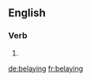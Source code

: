 ==English==

===Verb===
{{head|en|present participle}}

# {{present participle of|belay|lang=en}}

[[de:belaying]]
[[fr:belaying]]